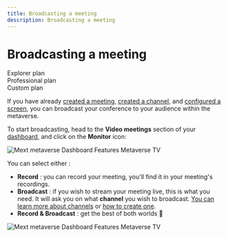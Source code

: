 ---
title: Broadcasting a meeting
description: Broadcasting a meeting
---

# Broadcasting a meeting

<div class="flex-row">
  <div class="plan">Explorer plan</div>
  <div class="plan">Professional plan</div>
  <div class="plan">Custom plan</div>
</div>

If you have already [created a meeting](/docs/metaverse/manage-your-events/video-meetings/create-a-meeting), [created a channel](/docs/metaverse/manage-your-events/metaverse-tv/create-a-channel), and [configured a screen](/docs/metaverse/manage-your-metaverse/customize-your-metaverse/types-of-models/videos-and-screens), you can broadcast your conference to your audience within the metaverse.

To start broadcasting, head to the **Video meetings** section of your [dashboard](https://dashboard.mext.app/metaverse), and click on the **Monitor** icon:

![Mext metaverse Dashboard Features Metaverse TV](/img/metaverse/mext-meeting-monitor-m.png)

You can select either :

- **Record** : you can record your meeting, you'll find it in your meeting's recordings.
- **Broadcast** : if you wish to stream your meeting live, this is what you need. It will ask you on what **channel** you wish to broadcast. [You can learn more about channels](/docs/metaverse/manage-your-events/metaverse-tv/how-channels-work) or [how to create one](/docs/metaverse/manage-your-events/metaverse-tv/create-a-channel).
- **Record & Broadcast** : get the best of both worlds 🎉

![Mext metaverse Dashboard Features Metaverse TV](/img/metaverse/mext-meeting-monitor-record.png)
